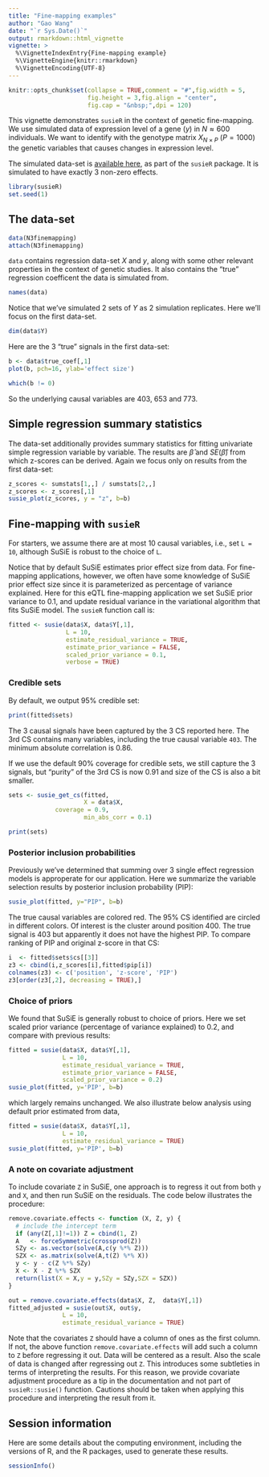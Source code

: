 ```yaml
---
title: "Fine-mapping examples"
author: "Gao Wang"
date: "`r Sys.Date()`"
output: rmarkdown::html_vignette
vignette: >
  %\VignetteIndexEntry{Fine-mapping example}
  %\VignetteEngine{knitr::rmarkdown}
  %\VignetteEncoding{UTF-8}
---
```


```r
knitr::opts_chunk$set(collapse = TRUE,comment = "#",fig.width = 5,
                      fig.height = 3,fig.align = "center",
                      fig.cap = "&nbsp;",dpi = 120)
```

This vignette demonstrates `susieR` in the context of genetic
fine-mapping.  We use simulated data of expression level of a gene
($y$) in $N \approx 600$ individuals.  We want to identify with the
genotype matrix $X_{N\times P}$ ($P=1000$) the genetic variables that
causes changes in expression level.

The simulated data-set is [available
here][N3finemapping],
as part of the `susieR` package. It is simulated to have exactly 3
non-zero effects.

```r
library(susieR)
set.seed(1)
```

## The data-set

```r
data(N3finemapping)
attach(N3finemapping)
```

`data` contains regression data-set $X$ and $y$, along with some other
relevant properties in the context of genetic studies. It also
contains the "true" regression coefficent the data is simulated from.

```r
names(data)
```

Notice that we've simulated 2 sets of $Y$ as 2 simulation
replicates. Here we'll focus on the first data-set.

```r
dim(data$Y)
```

Here are the 3 "true" signals in the first data-set:

```r
b <- data$true_coef[,1]
plot(b, pch=16, ylab='effect size')
```

```r
which(b != 0)
```

So the underlying causal variables are 403, 653 and 773.

## Simple regression summary statistics

The data-set additionally provides summary statistics for fitting
univariate simple regression variable by variable. The results are
$\hat{\beta}$ and $SE(\hat{\beta})$ from which z-scores can be
derived. Again we focus only on results from the first data-set:

```r
z_scores <- sumstats[1,,] / sumstats[2,,]
z_scores <- z_scores[,1]
susie_plot(z_scores, y = "z", b=b)
```

## Fine-mapping with `susieR`

For starters, we assume there are at most 10 causal variables, i.e.,
set `L = 10`, although SuSiE is robust to the choice of `L`.

Notice that by default SuSiE estimates prior effect size from data. For
fine-mapping applications, however, we often have some knowledge of SuSiE prior effect
size since it is parameterized as percentage of variance explained. Here for this eQTL
fine-mapping application we set SuSiE prior variance to 0.1, and update residual variance in
the variational algorithm that fits SuSiE model. The `susieR` function
call is:

```r
fitted <- susie(data$X, data$Y[,1],
                L = 10,
                estimate_residual_variance = TRUE, 
                estimate_prior_variance = FALSE,
                scaled_prior_variance = 0.1,
				verbose = TRUE)
```

### Credible sets

By default, we output 95% credible set:

```r
print(fitted$sets)
```

The 3 causal signals have been captured by the 3 CS reported here. The
3rd CS contains many variables, including the true causal variable
`403`. The minimum absolute correlation is 0.86.

If we use the default 90% coverage for credible sets, we still
capture the 3 signals, but "purity" of the 3rd CS is now 0.91 and size
of the CS is also a bit smaller.

```r
sets <- susie_get_cs(fitted,
                     X = data$X,
	  	     coverage = 0.9,
                     min_abs_corr = 0.1)
```

```r
print(sets)
```

### Posterior inclusion probabilities

Previously we've determined that summing over 3 single effect
regression models is approperate for our application. Here we
summarize the variable selection results by posterior inclusion
probability (PIP):

```r
susie_plot(fitted, y="PIP", b=b)
```

The true causal variables are colored red. The 95% CS identified are
circled in different colors. Of interest is the cluster around
position 400. The true signal is 403 but apparently it does not have
the highest PIP. To compare ranking of PIP and original z-score in
that CS:

```r
i  <- fitted$sets$cs[[3]]
z3 <- cbind(i,z_scores[i],fitted$pip[i])
colnames(z3) <- c('position', 'z-score', 'PIP')
z3[order(z3[,2], decreasing = TRUE),]
```

### Choice of priors

We found that SuSiE is generally robust to choice of priors. Here we
set scaled prior variance (percentage of variance explained) to 0.2,
and compare with previous results:

```r
fitted = susie(data$X, data$Y[,1],
               L = 10,
               estimate_residual_variance = TRUE, 
               estimate_prior_variance = FALSE, 
               scaled_prior_variance = 0.2)
susie_plot(fitted, y='PIP', b=b)
```

which largely remains unchanged. We also illustrate below analysis using 
default prior estimated from data,

```r
fitted = susie(data$X, data$Y[,1],
               L = 10,
               estimate_residual_variance = TRUE)
susie_plot(fitted, y='PIP', b=b)
```

### A note on covariate adjustment

To include covariate `Z` in SuSiE, one approach is to regress it out from both `y`
and `X`, and then run SuSiE on the residuals. The code below illustrates the procedure:

```r
remove.covariate.effects <- function (X, Z, y) {
  # include the intercept term
  if (any(Z[,1]!=1)) Z = cbind(1, Z)
  A   <- forceSymmetric(crossprod(Z))
  SZy <- as.vector(solve(A,c(y %*% Z)))
  SZX <- as.matrix(solve(A,t(Z) %*% X))
  y <- y - c(Z %*% SZy)
  X <- X - Z %*% SZX
  return(list(X = X,y = y,SZy = SZy,SZX = SZX))
}

out = remove.covariate.effects(data$X, Z,  data$Y[,1])
fitted_adjusted = susie(out$X, out$y,
               L = 10,
               estimate_residual_variance = TRUE)
```

Note that the covariates `Z` should have a column of ones as the first column. If not, the above function `remove.covariate.effects`
will add such a column to `Z` before regressing it out. 
Data will be centered as a result. Also the scale of data is changed after regressing out `Z`. 
This introduces some subtleties in terms of interpreting the results.
For this reason, we provide covariate adjustment procedure as a tip in the documentation
and not part of `susieR::susie()` function. Cautions should be taken when applying this procedure and interpreting the result from it.

## Session information

Here are some details about the computing environment, including the
versions of R, and the R packages, used to generate these results.

```r
sessionInfo()
```

[N3finemapping]: https://github.com/stephenslab/susieR/blob/master/inst/datafiles/N3finemapping.rds
